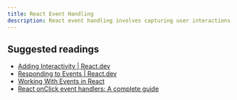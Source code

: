 ```yaml
---
title: React Event Handling
description: React event handling involves capturing user interactions within components through a system of synthetic events that mirror native browser events.
---
```


## Suggested readings

- [Adding Interactivity | React.dev](https://react.dev/learn/adding-interactivity)
- [Responding to Events | React.dev](https://react.dev/learn/responding-to-events)
- [Working With Events in React](https://css-tricks.com/working-with-events-in-react/)
- [React onClick event handlers: A complete guide](https://blog.logrocket.com/react-onclick-event-handlers-guide/)
